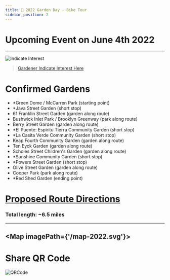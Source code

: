 ```yaml
---
title: 📅 2022 Garden Day - Bike Tour
sidebar_position: 2
---
```

# Upcoming Event on June 4th 2022 
---

![Indicate Interest ](/OpenGarden-Day2022.gif)

> [Gardener Indicate Interest Here](https://forms.gle/DFUY6NtVxcC3xUKy8)

# Confirmed Gardens
- *Green Dome / McCarren Park (starting point)
- *Java Street Garden (short stop)
- 61 Franklin Street Garden (garden along route) 
- Bushwick Inlet Park / Brooklyn Greenway (park along route)
- Berry Street Garden (garden along route) 
- *El Puente: Espiritu Tierra Community Garden (short stop)
- *La Casita Verde Community Garden (short stop)
- Keap Fourth Community Garden (garden along route)
- Ten Eyck Garden (garden along route)
- Scholes Street Children's Garden (garden along route)
- *Sunshine Community Garden (short stop)
- *Powers Street Garden (short stop)
- Olive Street Garden (garden along route)
- Cooper Park (park along route)
- *Red Shed Garden (ending point)

# [Proposed Route Directions](https://www.google.com/maps/@40.7157659,-73.9608142,14z/data=!4m2!6m1!1s17nYSWAgDGQOHC7chBfvalj1UAhuKJMlj?authuser=1)
### Total length: ~6.5 miles 

---

<Map imagePath={'/map-2022.svg'}>
    <GreenDome/>
    <Franklin/>
    <JavaSt/>
    <BerrySt/>
    <ElPuente/>
    <LaCasita/>
    <KeapFourth/>
    <TenEyck/>
    <Sunshine/>
    <Olive/>
    <Powers/>
    <RedShed/>
</Map>
---

# Share QR Code
![QRCode](/ShareQR2022.png)



